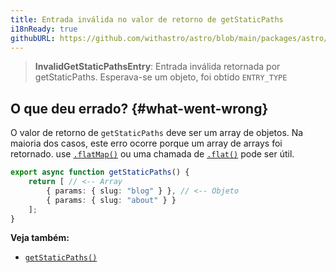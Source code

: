 ```yaml
---
title: Entrada inválida no valor de retorno de getStaticPaths
i18nReady: true
githubURL: https://github.com/withastro/astro/blob/main/packages/astro/src/core/errors/errors-data.ts
---
```


> **InvalidGetStaticPathsEntry**: Entrada inválida retornada por getStaticPaths. Esperava-se um objeto, foi obtido `ENTRY_TYPE`
## O que deu errado? \{#what-went-wrong\}
O valor de retorno de `getStaticPaths` deve ser um array de objetos. Na maioria dos casos, este erro ocorre porque um array de arrays foi retornado. use [`.flatMap()`](https://developer.mozilla.org/en-US/docs/Web/JavaScript/Reference/Global_Objects/Array/flatMap) ou uma chamada de [`.flat()`](https://developer.mozilla.org/en-US/docs/Web/JavaScript/Reference/Global_Objects/Array/flat) pode ser útil.

```ts title="pages/blog/[id].astro"
export async function getStaticPaths() {
	return [ // <-- Array
		{ params: { slug: "blog" } }, // <-- Objeto
		{ params: { slug: "about" } }
	];
}
```

**Veja também:**
-  [`getStaticPaths()`](/pt-br/reference/api-reference/#getstaticpaths)